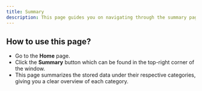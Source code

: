 ```yaml
---
title: Summary
description: This page guides you on navigating through the summary page.
---
```


## How to use this page?

- Go to the **Home** page.
- Click the **Summary** button which can be found in the top-right corner of the window.
- This page summarizes the stored data under their respective categories, giving you a clear overview of each category.